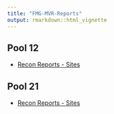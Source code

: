 ```yaml
---
title: "FMG-MVR-Reports"
output: rmarkdown::html_vignette
---
```


## Pool 12

* [Recon Reports - Sites](reports/Pool_12_Recon_Report.html)

## Pool 21

* [Recon Reports - Sites](reports/Pool_21_Recon_Report.html)
